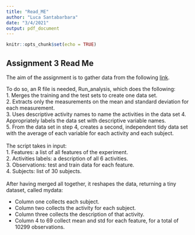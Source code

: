 ---
title: "Read_ME"
author: "Luca Santabarbara"
date: "3/4/2021"
output: pdf_document
---

```{r setup, include=FALSE}
knitr::opts_chunk$set(echo = TRUE)
```

## Assignment 3 Read Me

The aim of the assignment is to gather data from the following 
[link]( https://d396qusza40orc.cloudfront.net/getdata%2Fprojectfiles%2FUCI%20HAR%20Dataset.zip ).

To do so, an R file is needed, Run_analysis, which does the following:\
1. Merges the training and the test sets to create one data set.\
2. Extracts only the measurements on the mean and standard deviation 
for each measurement.\
3. Uses descriptive activity names to name the activities in the data set
4. Appropriately labels the data set with descriptive variable names.\
5. From the data set in step 4, creates a second, independent tidy data set 
with the average of each variable for each activity and each subject.\
\
The script takes in input:\
1. Features: a list of all features of the experiment.\
2. Activities labels: a description of all 6 activities.\
3. Observations: test and train data for each feature.\
4. Subjects: list of 30 subjects.\
\
After having merged all together, it reshapes the data, returning a tiny dataset, 
called mydata:\

- Column one collects each subject.\
- Column two collects the activity for each subject.\
- Column three collects the description of that activity.\
- Column 4 to 69 collect mean and std for each feature, for a total of 10299
observations.\

